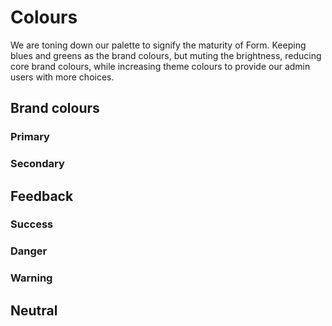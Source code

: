 
<Meta title="Foundation/Colours" />

# Colours

We are toning down our palette to signify the maturity of Form. Keeping blues and greens as the brand colours, but muting the brightness, reducing core brand colours, while increasing theme colours to provide our admin users with more choices.

## Brand colours

### Primary

<Story name="Brand/Primary">
  <ColourTable
    label="Brand primary colours"
    colours={[
      { palette: 'brand.primary', shade: '100' },
      { palette: 'brand.primary', shade: '200' },
      { palette: 'brand.primary', shade: '300' },
      { palette: 'brand.primary', shade: '400' },
      { palette: 'brand.primary', shade: '500' },
      { palette: 'brand.primary', shade: '600' },
      { palette: 'brand.primary', shade: '700' },
      { palette: 'brand.primary', shade: '800' },
      { palette: 'brand.primary', shade: '900' },
    ]}
  />
</Story>

### Secondary

<Story name="Brand/Secondary">
  <ColourTable
    label="Brand secondary colours"
    colours={[
      { palette: 'brand.secondary', shade: '100' },
      { palette: 'brand.secondary', shade: '200' },
      { palette: 'brand.secondary', shade: '300' },
      { palette: 'brand.secondary', shade: '400' },
      { palette: 'brand.secondary', shade: '500' },
      { palette: 'brand.secondary', shade: '600' },
      { palette: 'brand.secondary', shade: '700' },
      { palette: 'brand.secondary', shade: '800' },
      { palette: 'brand.secondary', shade: '900' },
    ]}
  />
</Story>

## Feedback

### Success

<Story name="Feedback/Success">
  <ColourTable
    label="Success colours"
    colours={[
      { palette: 'success', shade: '100' },
      { palette: 'success', shade: '200' },
      { palette: 'success', shade: '300' },
      { palette: 'success', shade: '400' },
      { palette: 'success', shade: '500' },
      { palette: 'success', shade: '600' },
      { palette: 'success', shade: '700' },
      { palette: 'success', shade: '800' },
      { palette: 'success', shade: '900' },
    ]}
  />
</Story>

### Danger

<Story name="Feedback/Danger">
  <ColourTable
    label="Danger colours"
    colours={[
      { palette: 'danger', shade: '100' },
      { palette: 'danger', shade: '200' },
      { palette: 'danger', shade: '300' },
      { palette: 'danger', shade: '400' },
      { palette: 'danger', shade: '500' },
      { palette: 'danger', shade: '600' },
      { palette: 'danger', shade: '700' },
      { palette: 'danger', shade: '800' },
      { palette: 'danger', shade: '900' },
    ]}
  />
</Story>

### Warning

<Story name="Feedback/Warning">
  <ColourTable
    label="Warning colours"
    colours={[
      { palette: 'warning', shade: '100' },
      { palette: 'warning', shade: '200' },
      { palette: 'warning', shade: '300' },
      { palette: 'warning', shade: '400' },
      { palette: 'warning', shade: '500' },
      { palette: 'warning', shade: '600' },
      { palette: 'warning', shade: '700' },
      { palette: 'warning', shade: '800' },
      { palette: 'warning', shade: '900' },
    ]}
  />
</Story>

## Neutral

<Story name="Neutral">
  <ColourTable
    label="Neutral colours"
    colours={[
      { palette: 'neutral', shade: '100' },
      { palette: 'neutral', shade: '200' },
      { palette: 'neutral', shade: '300' },
      { palette: 'neutral', shade: '400' },
      { palette: 'neutral', shade: '500' },
      { palette: 'neutral', shade: '600' },
      { palette: 'neutral', shade: '700' },
      { palette: 'neutral', shade: '800' },
      { palette: 'neutral', shade: '900' },
    ]}
  />
</Story>
